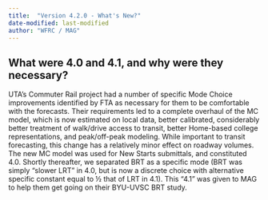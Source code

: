 ```yaml
---
title:  "Version 4.2.0 - What's New?"
date-modified: last-modified
author: "WFRC / MAG"
---
```


## What were 4.0 and 4.1, and why were they necessary?
UTA’s Commuter Rail project had a number of specific Mode Choice improvements identified by FTA as necessary for them to be comfortable with the forecasts.  Their requirements led to a complete overhaul of the MC model, which is now estimated on local data, better calibrated, considerably better treatment of walk/drive access to transit, better Home-based college representations, and peak/off-peak modeling.  While important to transit forecasting, this change has a relatively minor effect on roadway volumes.  The new MC model was used for New Starts submittals, and constituted 4.0.  Shortly thereafter, we separated BRT as a specific mode (BRT was simply “slower LRT” in 4.0, but is now a discrete choice with alternative specific constant equal to ½ that of LRT in 4.1).  This “4.1” was given to MAG to help them get going on their BYU-UVSC BRT study.

